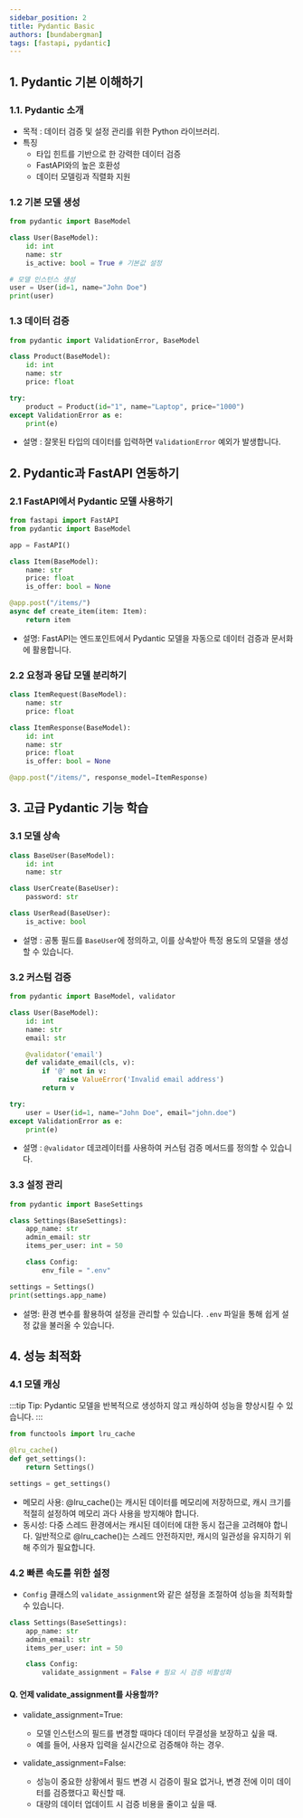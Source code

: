```yaml
---
sidebar_position: 2
title: Pydantic Basic
authors: [bundabergman]
tags: [fastapi, pydantic]
---
```


## 1. Pydantic 기본 이해하기

### 1.1. Pydantic 소개

- 목적 : 데이터 검증 및 설정 관리를 위한 Python 라이브러리.
- 특징 
    - 타입 힌트를 기반으로 한 강력한 데이터 검증
    - FastAPI와의 높은 호환성
    - 데이터 모델링과 직렬화 지원

### 1.2 기본 모델 생성

```python
from pydantic import BaseModel

class User(BaseModel):
    id: int
    name: str
    is_active: bool = True # 기본값 설정

# 모델 인스턴스 생성
user = User(id=1, name="John Doe")
print(user)
```

### 1.3 데이터 검증

```python
from pydantic import ValidationError, BaseModel

class Product(BaseModel):
    id: int
    name: str
    price: float

try:
    product = Product(id="1", name="Laptop", price="1000")
except ValidationError as e:
    print(e)
```

- 설명 : 잘못된 타입의 데이터를 입력하면 `ValidationError` 예외가 발생합니다.

## 2. Pydantic과 FastAPI 연동하기

### 2.1 FastAPI에서 Pydantic 모델 사용하기

```python
from fastapi import FastAPI
from pydantic import BaseModel

app = FastAPI()

class Item(BaseModel):
    name: str
    price: float
    is_offer: bool = None

@app.post("/items/")
async def create_item(item: Item):
    return item
```

- 설명: FastAPI는 엔드포인트에서 Pydantic 모델을 자동으로 데이터 검증과 문서화에 활용합니다.

### 2.2 요청과 응답 모델 분리하기

```python
class ItemRequest(BaseModel):
    name: str
    price: float

class ItemResponse(BaseModel):
    id: int
    name: str
    price: float
    is_offer: bool = None

@app.post("/items/", response_model=ItemResponse)
```

## 3. 고급 Pydantic 기능 학습

### 3.1 모델 상속

```python
class BaseUser(BaseModel):
    id: int
    name: str

class UserCreate(BaseUser):
    password: str

class UserRead(BaseUser):
    is_active: bool
```

- 설명 : 공통 필드를 `BaseUser`에 정의하고, 이를 상속받아 특정 용도의 모델을 생성할 수 있습니다. 

### 3.2 커스텀 검증 

```python
from pydantic import BaseModel, validator

class User(BaseModel):
    id: int
    name: str
    email: str

    @validator('email')
    def validate_email(cls, v):
        if '@' not in v:
            raise ValueError('Invalid email address')
        return v

try:
    user = User(id=1, name="John Doe", email="john.doe")
except ValidationError as e:
    print(e)
```

- 설명 : `@validator` 데코레이터를 사용하여 커스텀 검증 메서드를 정의할 수 있습니다. 

### 3.3 설정 관리

```python
from pydantic import BaseSettings

class Settings(BaseSettings):
    app_name: str
    admin_email: str
    items_per_user: int = 50

    class Config:
        env_file = ".env"

settings = Settings()
print(settings.app_name)
```

- 설명: 환경 변수를 활용하여 설정을 관리할 수 있습니다. `.env` 파일을 통해 쉽게 설정 값을 불러올 수 있습니다. 

## 4. 성능 최적화 

### 4.1 모델 캐싱

:::tip
Tip: Pydantic 모델을 반복적으로 생성하지 않고 캐싱하여 성능을 향상시킬 수 있습니다.
:::

```python
from functools import lru_cache

@lru_cache()
def get_settings():
    return Settings()

settings = get_settings()
```
- 메모리 사용: @lru_cache()는 캐시된 데이터를 메모리에 저장하므로, 캐시 크기를 적절히 설정하여 메모리 과다 사용을 방지해야 합니다.
- 동시성: 다중 스레드 환경에서는 캐시된 데이터에 대한 동시 접근을 고려해야 합니다. 일반적으로 @lru_cache()는 스레드 안전하지만, 캐시의 일관성을 유지하기 위해 주의가 필요합니다.


### 4.2 빠른 속도를 위한 설정

- `Config` 클래스의 `validate_assignment`와 같은 설정을 조절하여 성능을 최적화할 수 있습니다.

```python
class Settings(BaseSettings):
    app_name: str
    admin_email: str
    items_per_user: int = 50

    class Config:
        validate_assignment = False # 필요 시 검증 비활성화
```

#### Q. 언제 validate_assignment를 사용할까?

- validate_assignment=True:
    - 모델 인스턴스의 필드를 변경할 때마다 데이터 무결성을 보장하고 싶을 때.
    - 예를 들어, 사용자 입력을 실시간으로 검증해야 하는 경우.

- validate_assignment=False:
    - 성능이 중요한 상황에서 필드 변경 시 검증이 필요 없거나, 변경 전에 이미 데이터를 검증했다고 확신할 때.
    - 대량의 데이터 업데이트 시 검증 비용을 줄이고 싶을 때.


